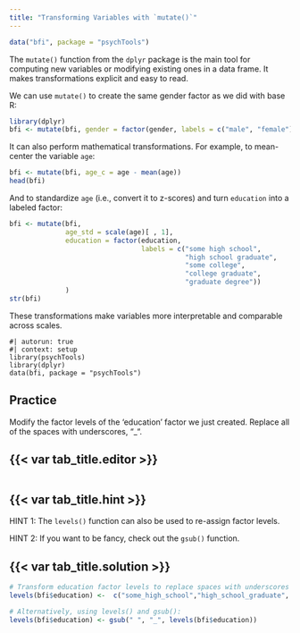 ```yaml
---
title: "Transforming Variables with `mutate()`"
---
```


```r
data("bfi", package = "psychTools")
```


The `mutate()` function from the `dplyr` package is the main tool for computing new variables or modifying existing ones in a data frame. It makes transformations explicit and easy to read.

We can use `mutate()` to create the same gender factor as we did with base R:

```r
library(dplyr)
bfi <- mutate(bfi, gender = factor(gender, labels = c("male", "female")))
```

It can also perform mathematical transformations. For example, to mean-center the variable `age`:

```r
bfi <- mutate(bfi, age_c = age - mean(age))
head(bfi)
```

And to standardize `age` (i.e., convert it to z-scores) and turn `education` into a labeled factor:

```r
bfi <- mutate(bfi,
              age_std = scale(age)[ , 1],
              education = factor(education,
                                 labels = c("some high school",
                                            "high school graduate",
                                            "some college",
                                            "college graduate",
                                            "graduate degree"))
              )
str(bfi)
```

These transformations make variables more interpretable and comparable across scales.

```webr-r
#| autorun: true
#| context: setup
library(psychTools)
library(dplyr)
data(bfi, package = "psychTools")
```
::: practice

## Practice


Modify the factor levels of the 'education' factor we just created. Replace all of the spaces with underscores, "_". 

:::: {.panel-tabset}
## {{< var tab_title.editor >}}

```webr-r

```

## {{< var tab_title.hint >}}

HINT 1: The `levels()` function can also be used to re-assign factor levels.

HINT 2: If you want to be fancy, check out the `gsub()` function.


## {{< var tab_title.solution >}}

```r
# Transform education factor levels to replace spaces with underscores
levels(bfi$education) <-  c("some_high_school","high_school_graduate", "some_college",  "college_graduate", "graduate_degree")

# Alternatively, using levels() and gsub():
levels(bfi$education) <- gsub(" ", "_", levels(bfi$education))
```
::::

:::




















